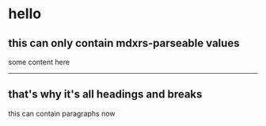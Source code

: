 # hello

## this can only contain mdxrs-parseable values

some content here

---

## that's why it's all headings and breaks

this can contain paragraphs now
